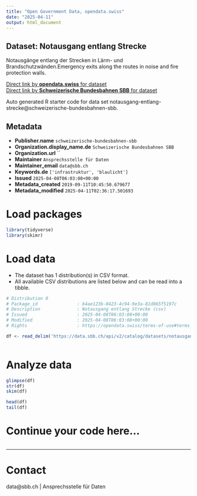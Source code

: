 ```yaml
---
title: "Open Government Data, opendata.swiss"
date: "2025-04-11"
output: html_document
---
```


## Dataset: Notausgang entlang Strecke

Notausgänge entlang der Strecken in Lärm- und Brandschutzwänden.Emergency exits along the routes in noise and fire protection walls.

[Direct link by **opendata.swiss** for dataset](https://opendata.swiss/de/dataset/notausgang-entlang-strecke)<br>
[Direct link by **Schweizerische Bundesbahnen SBB** for dataset](https://data.sbb.ch/explore/dataset/notausgang-entlang-strecke/)

Auto generated R starter code for data set notausgang-entlang-strecke@schweizerische-bundesbahnen-sbb.

## Metadata

- **Publisher.name** `schweizerische-bundesbahnen-sbb`
- **Organization.display_name.de** `Schweizerische Bundesbahnen SBB`
- **Organization.url** ``
- **Maintainer** `Ansprechsstelle für Daten`
- **Maintainer_email** `data@sbb.ch`
- **Keywords.de** `['infrastruktur', 'blaulicht']`
- **Issued** `2025-04-08T06:03:08+00:00`
- **Metadata_created** `2019-09-11T10:45:50.679677`
- **Metadata_modified** `2025-04-11T02:36:17.501693`


# Load packages

```r

library(tidyverse)
library(skimr)

```

# Load data

-   The dataset has 1 distribution(s) in CSV format.
-   All available CSV distributions are listed below and can be read into a tibble.

```r

# Distribution 0
# Package_id               : b4ae123b-0423-4c94-9e3a-81d865f5197c
# Description              : Notausgang entlang Strecke (csv)
# Issued                   : 2025-04-08T06:03:08+00:00
# Modified                 : 2025-04-08T06:03:08+00:00
# Rights                   : https://opendata.swiss/terms-of-use#terms_by

df <- read_delim('https://data.sbb.ch/api/v2/catalog/datasets/notausgang-entlang-strecke/exports/csv?use_labels=true')



```

# Analyze data

```r

glimpse(df)
str(df)
skim(df)

head(df)
tail(df)

```

# Continue your code here...

```r

```

------------------------------------------------------------------------

# Contact

data@sbb.ch | Ansprechsstelle für Daten
